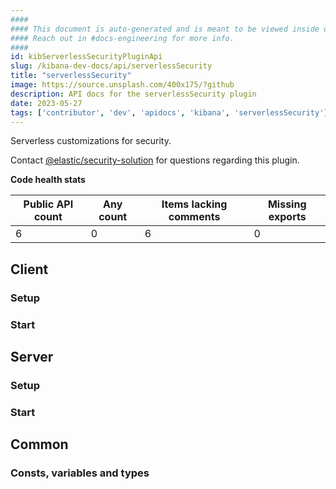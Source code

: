 ```yaml
---
####
#### This document is auto-generated and is meant to be viewed inside our experimental, new docs system.
#### Reach out in #docs-engineering for more info.
####
id: kibServerlessSecurityPluginApi
slug: /kibana-dev-docs/api/serverlessSecurity
title: "serverlessSecurity"
image: https://source.unsplash.com/400x175/?github
description: API docs for the serverlessSecurity plugin
date: 2023-05-27
tags: ['contributor', 'dev', 'apidocs', 'kibana', 'serverlessSecurity']
---
```


Serverless customizations for security.

Contact [@elastic/security-solution](https://github.com/orgs/elastic/teams/security-solution) for questions regarding this plugin.

**Code health stats**

| Public API count  | Any count | Items lacking comments | Missing exports |
|-------------------|-----------|------------------------|-----------------|
| 6 | 0 | 6 | 0 |

## Client

### Setup
<DocDefinitionList data={[serverlessSecurityObj.client.setup]}/>

### Start
<DocDefinitionList data={[serverlessSecurityObj.client.start]}/>

## Server

### Setup
<DocDefinitionList data={[serverlessSecurityObj.server.setup]}/>

### Start
<DocDefinitionList data={[serverlessSecurityObj.server.start]}/>

## Common

### Consts, variables and types
<DocDefinitionList data={serverlessSecurityObj.common.misc}/>

